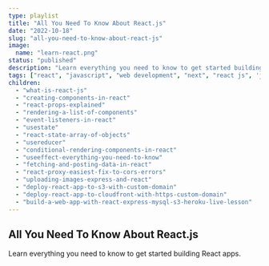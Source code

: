```yaml
---
type: playlist
title: "All You Need To Know About React.js"
date: "2022-10-18"
slug: "all-you-need-to-know-about-react-js"
image:
  name: "learn-react.png"
status: "published"
description: "Learn everything you need to know to get started building React apps."
tags: ["react", "javascript", "web development", "next", "react js", 'js']
children:
  - "what-is-react-js"
  - "creating-components-in-react"
  - "react-props-explained"
  - "rendering-a-list-of-components"
  - "event-listeners-in-react"
  - "usestate"
  - "react-state-array-of-objects"
  - "usereducer"
  - "conditional-rendering-components-in-react"
  - "useeffect-everything-you-need-to-know"
  - "fetching-and-posting-data-in-react"
  - "react-proxy-easiest-fix-to-cors-errors"
  - "uploading-images-express-and-react"
  - "deploy-react-app-to-s3-with-custom-domain"
  - "deploy-react-app-to-cloudfront-with-https-custom-domain"
  - "build-a-web-app-with-react-express-mysql-s3-heroku-live-lesson"
---
```


## All You Need To Know About React.js

Learn everything you need to know to get started building React apps.
